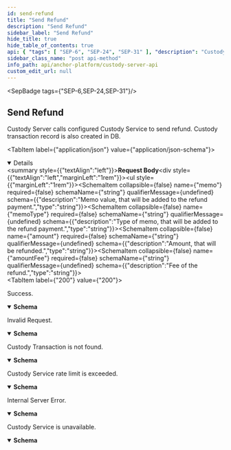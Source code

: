 ```yaml
---
id: send-refund
title: "Send Refund"
description: "Send Refund"
sidebar_label: "Send Refund"
hide_title: true
hide_table_of_contents: true
api: { "tags": [ "SEP-6", "SEP-24", "SEP-31" ], "description": "Custody Server calls configured Custody Service to send payment.\n", "operationId": "sendPayment", "requestBody": { "content": { "application/json": { "schema": { "type": "object", "properties": { "memo": { "description": "Memo value, that will be added to the refund payment", "type": "string" }, "memoType": { "description": "Type of memo, that will be added to the refund payment", "type": "string" }, "amount": { "description": "Amount, that will be refunded", "type": "string" }, "amountFee": { "description": "Fee of the refund", "type": "string" } }, "title": "SendPaymentRequest" } } } }, "responses": { "200": { "description": "Success.", "content": { "application/json": { "schema": { "type": "object", "properties": { "id": { "description": "External TX ID from custody service", "type": "string" } }, "title": "SendPaymentResponse" } } } }, "400": { "description": "Invalid Request.", "content": { "application/json": { "schema": { "type": "object", "properties": { "error": { "type": "string" } }, "title": "Invalid Request" } } } }, "404": { "description": "Custody Transaction is not found.", "content": { "application/json": { "schema": { "type": "object", "properties": { "error": { "type": "string" } }, "title": "Custody Transaction is not found" } } } }, "429": { "description": "Custody Service rate limit is exceeded.", "content": { "application/json": { "schema": { "type": "object", "properties": { "error": { "type": "string" } }, "title": "Custody Service rate limit is exceeded" } } } }, "500": { "description": "Internal Server Error.", "content": { "application/json": { "schema": { "type": "object", "properties": { "error": { "type": "string" } }, "title": "Error" } } } }, "503": { "description": "Custody Service is unavailable.", "content": { "application/json": { "schema": { "type": "object", "properties": { "rawErrorMessage": { "type": "string" } }, "title": "Custody Service is unavailable" } } } } }, "method": "post", "path": "/transactions/{id}/payments", "jsonRequestBodyExample": {}, "info": { "version": "2.0.0", "description": "The Custody Server API specification for the Stellar Anchor Platform project.\n\nThe Custody Server API defines requests made by the Platform to interact with custody services.\n", "title": "Custody Server API" }, "postman": { "name": "Send Payment", "description": { "content": "The Custody Server provides set of endpoints to interact with custody services.\n", "type": "text/plain" }, "url": { "path": [ "transactions", ":id", "payments" ], "host": [ "{{baseUrl}}" ], "query": [], "variable": [] }, "header": [ { "key": "Content-Type", "value": "application/json" }, { "key": "Accept", "value": "application/json" } ], "method": "POST", "body": { "mode": "raw", "raw": "\"\"", "options": { "raw": { "language": "json" } } } } }
sidebar_class_name: "post api-method"
info_path: api/anchor-platform/custody-server-api
custom_edit_url: null
---
```



<SepBadge tags={"SEP-6,SEP-24,SEP-31"}/>


## Send Refund

Custody Server calls configured Custody Service to send refund.
Custody transaction record is also created in DB.

<MimeTabs><TabItem label={"application/json"} value={"application/json-schema"}><details style={{}} data-collapsed={false} open={true}><summary style={{"textAlign":"left"}}><strong>Request Body</strong></summary><div style={{"textAlign":"left","marginLeft":"1rem"}}></div><ul style={{"marginLeft":"1rem"}}><SchemaItem collapsible={false} name={"memo"} required={false} schemaName={"string"} qualifierMessage={undefined} schema={{"description":"Memo value, that will be added to the refund payment.","type":"string"}}></SchemaItem><SchemaItem collapsible={false} name={"memoType"} required={false} schemaName={"string"} qualifierMessage={undefined} schema={{"description":"Type of memo, that will be added to the refund payment.","type":"string"}}></SchemaItem><SchemaItem collapsible={false} name={"amount"} required={false} schemaName={"string"} qualifierMessage={undefined} schema={{"description":"Amount, that will be refunded.","type":"string"}}></SchemaItem><SchemaItem collapsible={false} name={"amountFee"} required={false} schemaName={"string"} qualifierMessage={undefined} schema={{"description":"Fee of the refund.","type":"string"}}></SchemaItem></ul></details></TabItem></MimeTabs><div><ApiTabs><TabItem label={"200"} value={"200"}><div>

Success.

</div><div><MimeTabs schemaType={"response"}><TabItem label={"application/json"} value={"application/json"}><SchemaTabs><TabItem label={"Schema"} value={"Schema"}><details style={{}} data-collapsed={false} open={true}><summary style={{"textAlign":"left"}}><strong>Schema</strong></summary><div style={{"textAlign":"left","marginLeft":"1rem"}}></div><ul style={{"marginLeft":"1rem"}}><SchemaItem collapsible={false} name={"id"} required={false} schemaName={"string"} qualifierMessage={undefined} schema={{"description":"External TX ID from custody service.","type":"string"}}></SchemaItem> </ul></details></TabItem><TabItem label={"Example (from schema)"} value={"Example (from schema)"}><ResponseSamples responseExample={"{\n  \"id\": \"string\",\n }"} language={"json"}></ResponseSamples></TabItem></SchemaTabs></TabItem></MimeTabs></div></TabItem><TabItem label={"400"} value={"400"}><div>

Invalid Request.

</div><div><MimeTabs schemaType={"response"}><TabItem label={"application/json"} value={"application/json"}><SchemaTabs><TabItem label={"Schema"} value={"Schema"}><details style={{}} data-collapsed={false} open={true}><summary style={{"textAlign":"left"}}><strong>Schema</strong></summary><div style={{"textAlign":"left","marginLeft":"1rem"}}></div><ul style={{"marginLeft":"1rem"}}><SchemaItem collapsible={false} name={"error"} required={false} schemaName={"string"} qualifierMessage={undefined} schema={{"type":"string"}}></SchemaItem> </ul></details></TabItem><TabItem label={"Example (from schema)"} value={"Example (from schema)"}><ResponseSamples responseExample={"{\n  \"error\": \"string\"\n}"} language={"json"}></ResponseSamples></TabItem></SchemaTabs></TabItem></MimeTabs></div></TabItem><TabItem label={"404"} value={"404"}><div>

Custody Transaction is not found.

</div><div><MimeTabs schemaType={"response"}><TabItem label={"application/json"} value={"application/json"}><SchemaTabs><TabItem label={"Schema"} value={"Schema"}><details style={{}} data-collapsed={false} open={true}><summary style={{"textAlign":"left"}}><strong>Schema</strong></summary><div style={{"textAlign":"left","marginLeft":"1rem"}}></div><ul style={{"marginLeft":"1rem"}}><SchemaItem collapsible={false} name={"error"} required={false} schemaName={"string"} qualifierMessage={undefined} schema={{"type":"string"}}></SchemaItem> </ul></details></TabItem><TabItem label={"Example (from schema)"} value={"Example (from schema)"}><ResponseSamples responseExample={"{\n  \"error\": \"string\"\n}"} language={"json"}></ResponseSamples></TabItem></SchemaTabs></TabItem></MimeTabs></div></TabItem><TabItem label={"429"} value={"429"}><div>

Custody Service rate limit is exceeded.

</div><div><MimeTabs schemaType={"response"}><TabItem label={"application/json"} value={"application/json"}><SchemaTabs><TabItem label={"Schema"} value={"Schema"}><details style={{}} data-collapsed={false} open={true}><summary style={{"textAlign":"left"}}><strong>Schema</strong></summary><div style={{"textAlign":"left","marginLeft":"1rem"}}></div><ul style={{"marginLeft":"1rem"}}><SchemaItem collapsible={false} name={"error"} required={false} schemaName={"string"} qualifierMessage={undefined} schema={{"type":"string"}}></SchemaItem> </ul></details></TabItem><TabItem label={"Example (from schema)"} value={"Example (from schema)"}><ResponseSamples responseExample={"{\n  \"error\": \"string\"\n}"} language={"json"}></ResponseSamples></TabItem></SchemaTabs></TabItem></MimeTabs></div></TabItem><TabItem label={"500"} value={"500"}><div>

Internal Server Error.

</div><div><MimeTabs schemaType={"response"}><TabItem label={"application/json"} value={"application/json"}><SchemaTabs><TabItem label={"Schema"} value={"Schema"}><details style={{}} data-collapsed={false} open={true}><summary style={{"textAlign":"left"}}><strong>Schema</strong></summary><div style={{"textAlign":"left","marginLeft":"1rem"}}></div><ul style={{"marginLeft":"1rem"}}><SchemaItem collapsible={false} name={"error"} required={false} schemaName={"string"} qualifierMessage={undefined} schema={{"type":"string"}}></SchemaItem> </ul></details></TabItem><TabItem label={"Example (from schema)"} value={"Example (from schema)"}><ResponseSamples responseExample={"{\n  \"error\": \"string\"\n}"} language={"json"}></ResponseSamples></TabItem></SchemaTabs></TabItem></MimeTabs></div></TabItem><TabItem label={"503"} value={"503"}><div>

Custody Service is unavailable.

</div><div><MimeTabs schemaType={"response"}><TabItem label={"application/json"} value={"application/json"}><SchemaTabs><TabItem label={"Schema"} value={"Schema"}><details style={{}} data-collapsed={false} open={true}><summary style={{"textAlign":"left"}}><strong>Schema</strong></summary><div style={{"textAlign":"left","marginLeft":"1rem"}}></div><ul style={{"marginLeft":"1rem"}}><SchemaItem collapsible={false} name={"rawErrorMessage"} required={true} schemaName={"string"} qualifierMessage={undefined} schema={{"type":"string"}}></SchemaItem></ul></details></TabItem><TabItem label={"Example (from schema)"} value={"Example (from schema)"}><ResponseSamples responseExample={"{\n  \"rawErrorMessage\": \"string\"\n}"} language={"json"}></ResponseSamples></TabItem></SchemaTabs></TabItem></MimeTabs></div></TabItem></ApiTabs></div>
